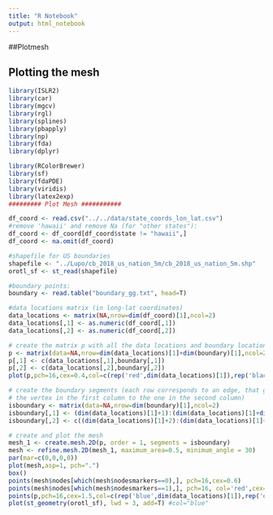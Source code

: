 ```yaml
---
title: "R Notebook"
output: html_notebook
---
```

##Plotmesh

## Plotting the mesh
```r
library(ISLR2)
library(car)
library(mgcv)
library(rgl)
library(splines)
library(pbapply)
library(np)
library(fda)
library(dplyr)

library(RColorBrewer)
library(sf)
library(fdaPDE)
library(viridis)
library(latex2exp)
######### Plot Mesh ###########

df_coord <- read.csv("../../data/state_coords_lon_lat.csv")
#remove 'hawaii' and remove Na (for "other states"):
df_coord <- df_coord[df_coord$state != "hawaii",]
df_coord <- na.omit(df_coord)

#shapefile for US boundaries
shapefile <- "../Lupo/cb_2018_us_nation_5m/cb_2018_us_nation_5m.shp"
orotl_sf <- st_read(shapefile)

#boundary points:
boundary <- read.table("boundary_gg.txt", head=T)

#data locations matrix (in long-lat coordinates)
data_locations <- matrix(NA,nrow=dim(df_coord)[1],ncol=2)
data_locations[,1] <- as.numeric(df_coord[,1])
data_locations[,2] <- as.numeric(df_coord[,2])

# create the matrix p with all the data locations and boundary locations
p <- matrix(data=NA,nrow=dim(data_locations)[1]+dim(boundary)[1],ncol=2)
p[,1] <- c(data_locations[,1],boundary[,1])
p[,2] <- c(data_locations[,2],boundary[,2])
plot(p,pch=16,cex=0.4,col=c(rep('red',dim(data_locations)[1]),rep('black',dim(boundary)[1])))

# create the boundary segments (each row corresponds to an edge, that goes from
# the vertex in the first column to the one in the second column)
isboundary <- matrix(data=NA,nrow=dim(boundary)[1],ncol=2)
isboundary[,1] <- (dim(data_locations)[1]+1):(dim(data_locations)[1]+dim(boundary)[1])
isboundary[,2] <- c((dim(data_locations)[1]+2):(dim(data_locations)[1]+dim(boundary)[1]),(dim(data_locations)[1]+1))

# create and plot the mesh
mesh_1 <- create.mesh.2D(p, order = 1, segments = isboundary)
mesh <- refine.mesh.2D(mesh_1, maximum_area=0.5, minimum_angle = 30)
par(mar=c(0,0,0,0))
plot(mesh,asp=1, pch=".")
box()
points(mesh$nodes[which(mesh$nodesmarkers==0),], pch=16,cex=0.6)
points(mesh$nodes[which(mesh$nodesmarkers==1),], pch=16, col='red',cex=0.6)
points(p,pch=16,cex=1.5,col=c(rep('blue',dim(data_locations)[1]),rep('orange',dim(boundary)[1])))
plot(st_geometry(orotl_sf), lwd = 3, add=T) #col="blue"

```

```r

```

